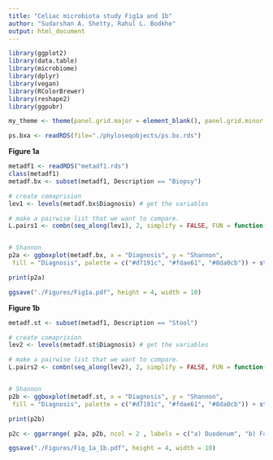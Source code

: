 ---
title: "Celiac microbiota study Fig1a and 1b"
author: "Sudarshan A. Shetty, Rahul L. Bodkhe"
output: html_document
---

```{r, warning=FALSE, message=FALSE}
library(ggplot2)
library(data.table)
library(microbiome)
library(dplyr)
library(vegan)
library(RColorBrewer)
library(reshape2)
library(ggpubr)

my_theme <- theme(panel.grid.major = element_blank(), panel.grid.minor = element_blank())

ps.bxa <- readRDS(file="./phyloseqobjects/ps.bx.rds")

```


**Figure 1a**

```{r}

metadf1 <- readRDS("metadf1.rds")
class(metadf1)
metadf.bx <- subset(metadf1, Description == "Biopsy")

# create comaprision
lev1 <- levels(metadf.bx$Diagnosis) # get the variables

# make a pairwise list that we want to compare.
L.pairs1 <- combn(seq_along(lev1), 2, simplify = FALSE, FUN = function(i)lev1[i])


# Shannon
p2a <- ggboxplot(metadf.bx, x = "Diagnosis", y = "Shannon",
 fill = "Diagnosis", palette = c("#d7191c", "#fdae61", "#8da0cb")) + stat_compare_means(p.adjust.method = "fdr", comparisons = L.pairs1, method = "wilcox") 

print(p2a)

ggsave("./Figures/Fig1a.pdf", height = 4, width = 10)

```

**Figure 1b**

```{r}

metadf.st <- subset(metadf1, Description == "Stool")

# create comaprision
lev2 <- levels(metadf.st$Diagnosis) # get the variables

# make a pairwise list that we want to compare.
L.pairs2 <- combn(seq_along(lev2), 2, simplify = FALSE, FUN = function(i)lev2[i])


# Shannon
p2b <- ggboxplot(metadf.st, x = "Diagnosis", y = "Shannon",
 fill = "Diagnosis", palette = c("#d7191c", "#fdae61", "#8da0cb")) + stat_compare_means(p.adjust.method = "fdr", comparisons = L.pairs2, method = "wilcox") 

print(p2b)

p2c <- ggarrange( p2a, p2b, ncol = 2 , labels = c("a) Duodenum", "b) Faeces"), common.legend = TRUE, legend = "right")

ggsave("./Figures/Fig_1a_1b.pdf", height = 4, width = 10)

```


